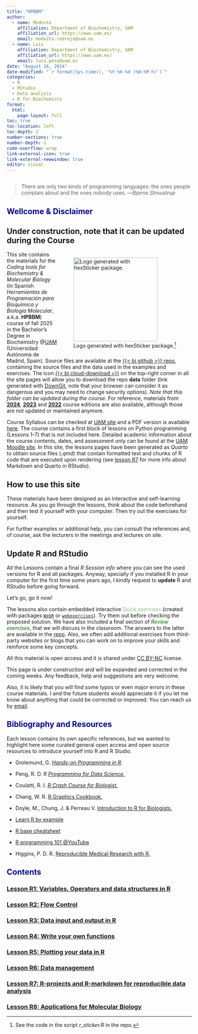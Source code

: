 ```yaml
---
title: "HPBBM"
author: 
  - name: Modesto
    affiliation: Department of Biochemistry, UAM
    affiliation_url: https://www.uam.es/
    email: modesto.redrejo@uam.es
  - name: Luis
    affiliation: Department of Biochemistry, UAM
    affiliation_url: https://www.uam.es/
    email: luis.peso@uam.es
date: "August 16, 2024"
date-modified: "`r format(Sys.time(), '%Y-%m-%d (%H:%M h)')`"
categories: 
  - R
  - RStudio
  - Data analysis
  - R for Biochemists
format: 
  html:
    page-layout: full
toc: true
toc-location: left
toc-depth: 2
number-sections: true
number-depth: 1
code-overflow: wrap
link-external-icon: true
link-external-newwindow: true 
editor: visual
---
```


```r

```

> There are only two kinds of programming languages: the ones people complain about and the ones nobody uses. ---*Bjarne Stroustrup*

## [Wellcome & Disclaimer]{style="color:darkblue"}

::: callout-warning
## Under construction, note that it can be updated during the Course
:::

::: {style="float: right; position: relative; top: 0px; padding: 3px;"}
![Logo generated with hexSticker package.[^1]](r4biochemists.png){width="228"}
:::

[^1]: See the code in the script *r_sticker.R* in the repo.

[^2]: See the code in the script *r_sticker.R* in the repo.

This site contains the materials for the *Coding tools for Biochemistry & Molecular Biology* (in Spanish *Herramientas de Programación para Bioquímica y Biología Molecular*, a.k.a. **HPBBM**) course of fall 2025 in the Bachelor's Degree in Biochemistry \@[UAM](www.uam.es) (Universidad Autónoma de Madrid, Spain). Source files are available at the [{{< bi github >}} repo](https://github.com/r4biochemists/r4biochemists.github.io), containing the source files and the data used in the examples and exercises. The icon [{{< bi cloud-download >}}](https://minhaskamal.github.io/DownGit/#/home?url=https://github.com/r4biochemists/r4biochemists.github.io/tree/main/data) on the top-right corner in all the site pages will allow you to download the repo **data** folder (link generated with [DownGit](https://yehonal.github.io/DownGit/#/home), note that your browser can consider it as dangerous and you may need to change security options). *Note that this folder can be updated during the course*. For reference, materials from [**2024**](https://github.com/r4biochemists/r4biochemists2024.github.io), [**2023**]((https://mredrejo.github.io/HPBBM2023/)) and **[2022](https://mredrejo.github.io/HPBBM2022/)** course editions are also available, although those are not updated or maintained anymore.

Course Syllabus can be checked at [UAM site](https://secretaria-virtual.uam.es/doa/consultaPublica/look%5Bconpub%5DMostrarPubGuiaDocAs) and a PDF version is available [here](2024_18245_es.pdf). The course contains a first block of lessons on Python programming (Lessons 1-7) that is not included here. Detailed academic information about the course contents, dates, and assessment only can be found at the [UAM Moodle site](https://moodle.uam.es/). In this site, the lessons pages have been generated as *Quarto* to obtain source files (*.qmd*) that contain formatted text and chunks of R code that are executed upon rendering (see [lesson R7](r7.html) for more info about Markdown and Quarto in RStudio).

::: callout-tip
# How to use this site

These materials have been designed as an interactive and self-learning resource. As you go through the lessons, think about the code beforehand and then test it yourself with your computer. Then try out the exercises for yourself.

For further examples or additional help, you can consult the references and, of course, ask the lecturers in the meetings and lectures on site.
:::

::: callout-caution
# Update R and RStudio

All the Lessons contain a final *R Session info* where you can see the used versions for R and all packages. Anyway, specially if you installed R in your computer for the first time some years ago, I kindly request to **update** R and RStudio before going forward.

Let's go, go it now!
:::

The lessons also contain embedded interactive [Quick exercises]{style="color:darkseagreen"} (created with packages [`WebR`](https://github.com/coatless/quarto-webr/) or [`webexercises`](https://psyteachr.github.io/webexercises/articles/webexercises.html)). Try them out before checking the proposed solution. We have also included a final section of [*Review exercises*]{style="color:darkgreen"}, that we will discuss in the classroom. The answers to the latter are available in the [repo](https://github.com/r4biochemists/r4biochemists.github.io/tree/main/answers2exercises). Also, we often add additional exercises from third-party websites or blogs that you can work on to improve your skills and reinforce some key concepts.

All this material is open access and it is shared under [CC BY-NC](https://creativecommons.org/licenses/by-nc/2.0/) license.

This page is under construction and will be expanded and corrected in the coming weeks. Any feedback, help and suggestions are very welcome.

Also, it is likely that you will find some typos or even major errors in these course materials. I and the future students would appreciate it if you let me know about anything that could be corrected or improved. You can reach us by [email](mailto::modesto.redrejo@uam.es).

## [Bibliography and Resources]{style="color:darkblue"}

Each lesson contains its own specific references, but we wanted to highlight here some curated general open access and open source resources to introduce yourself into R and R Studio.

-   Grolemund, G. [*Hands-on Programming in R*](https://rstudio-education.github.io/hopr/)*.*

-   Peng, R. D. R [*Programming for Data Science.*](https://bookdown.org/rdpeng/rprogdatascience/)

-   Coulatti, R. I. [*R Crash Course for Biologist*.](https://colauttilab.github.io/RCrashCourse/)

-   Chang, W. R. [R Graphics Cookbook.](https://r-graphics.org/)

-   Doyle, M., Chung, J. & Perreau V. [Introduction to R for Biologists.](https://melbournebioinformatics.github.io/r-intro-biologists/intro_r_biologists.html)

-   [Learn R by example](https://www.learnbyexample.org/r/)

-   [R base cheatsheet](https://iqss.github.io/dss-workshops/R/Rintro/base-r-cheat-sheet.pdf)

-   [R programming 101 \@YouTube](https://www.youtube.com/@RProgramming101)

-   Higgins, P. D. R. [Reproducible Medical Research with R.](https://bookdown.org/pdr_higgins/rmrwr/)

## [Contents]{style="color:darkblue"}

### [Lesson R1: Variables, Operators and data structures in R](r1.html)

### [Lesson R2: Flow Control](r2.html)

### [Lesson R3: Data input and output in R](r3.html)

### [Lesson R4: Write your own functions](r4.html)

### [Lesson R5: Plotting your data in R ](r5.html)

### [Lesson R6: Data management](r6.html)

### [Lesson R7: R-projects and R-markdown for reproducible data analysis](r7.html)

### [Lesson R8: Applications for Molecular Biology](r9.html)
